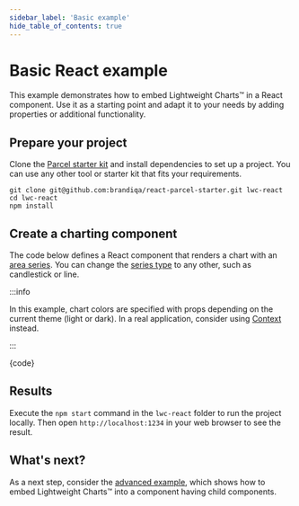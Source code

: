 ```yaml
---
sidebar_label: 'Basic example'
hide_table_of_contents: true
---
```


# Basic React example

This example demonstrates how to embed Lightweight Charts™ in a React component. Use it as a starting point and adapt it to your needs by adding properties or additional functionality.

## Prepare your project

Clone the [Parcel starter kit](https://github.com/brandiqa/react-parcel-starter) and install dependencies to set up a project. You can use any other tool or starter kit that fits your requirements.

```console
git clone git@github.com:brandiqa/react-parcel-starter.git lwc-react
cd lwc-react
npm install
```

## Create a charting component

The code below defines a React component that renders a chart with an [area series](/docs/series-types#area). You can change the [series type](/docs/series-types) to any other, such as candlestick or line.

:::info

In this example, chart colors are specified with props depending on the current theme (light or dark). In a real application, consider using [Context](https://react.dev/learn/passing-data-deeply-with-context) instead.

:::


<CodeBlock replaceThemeConstants className="language-jsx">{code}</CodeBlock>

## Results

Execute the `npm start` command in the `lwc-react` folder to run the project locally. Then open `http://localhost:1234` in your web browser to see the result.


<div className={styles.ChartContainer}>
    <ThemedChart ChartComponent={App}/>
</div>

## What's next?

As a next step, consider the [advanced example](./advanced), which shows how to embed Lightweight Charts™ into a component having child components.
